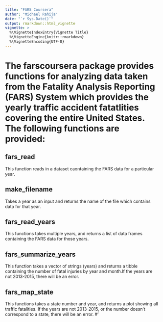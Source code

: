 ```yaml
---
title: "FARS Coursera"
author: "Michael Rahija"
date: "`r Sys.Date()`"
output: rmarkdown::html_vignette
vignette: >
  %\VignetteIndexEntry{Vignette Title}
  %\VignetteEngine{knitr::rmarkdown}
  %\VignetteEncoding{UTF-8}
---
```


# The farscoursera package provides functions for analyzing data taken from the  Fatality Analysis Reporting (FARS) System which provides the yearly traffic accident fatatlities covering the entire United States. The following functions are provided:

## fars_read
This function reads in a dataset caontaining the FARS data for a particular year.

## make_filename
Takes a year as an input and returns the name of the file which contains data for that year. 

## fars_read_years
This functions takes multiple years, and returns a list of data frames containing the FARS data for those years.

## fars_summarize_years
This function takes a vector of strings (years) and returns a tibble containing the number of fatal injuries by year and month.If the years are not 2013-2015, there will be an error.

## fars_map_state
This functions takes a state number and year, and returns a plot showing all traffic fatalities. If the years are not 2013-2015, or the number doesn't correspond to a state, there will be an error.
#'

